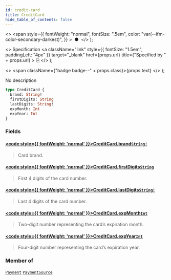 ```yaml
---
id: credit-card
title: CreditCard
hide_table_of_contents: false
---
```


  <>
    <span
      style={{
        fontWeight: "normal",
        fontSize: ".5em",
        color: "var(--ifm-color-secondary-darkest)",
      }}
    >
      &nbsp;●&nbsp;
    </span>
  </>
);

  <>
    Specification
    <a
      className="link"
      style={{ fontSize: "1.5em", paddingLeft: "4px" }}
      target="\_blank"
      href={props.url}
      title={"Specified by " + props.url}
    >
      ⎘
    </a>
  </>
);

  <>
    <span className={"badge badge--" + props.class}>{props.text}</span>
  </>
);

No description

```graphql
type CreditCard {
  brand: String!
  firstDigits: String
  lastDigits: String!
  expMonth: Int
  expYear: Int
}
```

### Fields

#### [<code style={{ fontWeight: 'normal' }}>CreditCard.<b>brand</b></code>](#)<Bullet />[`String!`](../../../api-reference/miscellaneous/scalars/string) <Badge class="secondary" text="non-null"/> <Badge class="secondary" text="scalar"/> <Badge class="secondary" text="miscellaneous"/>

> Card brand.

#### [<code style={{ fontWeight: 'normal' }}>CreditCard.<b>firstDigits</b></code>](#)<Bullet />[`String`](../../../api-reference/miscellaneous/scalars/string) <Badge class="secondary" text="scalar"/> <Badge class="secondary" text="miscellaneous"/>

> First 4 digits of the card number.

#### [<code style={{ fontWeight: 'normal' }}>CreditCard.<b>lastDigits</b></code>](#)<Bullet />[`String!`](../../../api-reference/miscellaneous/scalars/string) <Badge class="secondary" text="non-null"/> <Badge class="secondary" text="scalar"/> <Badge class="secondary" text="miscellaneous"/>

> Last 4 digits of the card number.

#### [<code style={{ fontWeight: 'normal' }}>CreditCard.<b>expMonth</b></code>](#)<Bullet />[`Int`](../../../api-reference/miscellaneous/scalars/int) <Badge class="secondary" text="scalar"/> <Badge class="secondary" text="miscellaneous"/>

> Two-digit number representing the card’s expiration month.

#### [<code style={{ fontWeight: 'normal' }}>CreditCard.<b>expYear</b></code>](#)<Bullet />[`Int`](../../../api-reference/miscellaneous/scalars/int) <Badge class="secondary" text="scalar"/> <Badge class="secondary" text="miscellaneous"/>

> Four-digit number representing the card’s expiration year.

### Member of

[`Payment`](../../../api-reference/payments/objects/payment) <Badge class="secondary" text="object"/><Bullet />[`PaymentSource`](../../../api-reference/payments/objects/payment-source) <Badge class="secondary" text="object"/>
